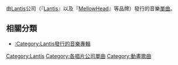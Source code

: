 由[[Lantis|Lantis]]公司（『[[Lantis|Lantis]]』以及『[[On_The_Run|MellowHead]]』等品牌）發行的音樂[[單曲|單曲]]。

== 相關分類 ==
*[[:Category:Lantis發行的音樂專輯|:Category:Lantis發行的音樂專輯]]

[[Category:Lantis|Category:Lantis]]
[[Category:各唱片公司單曲|Category:各唱片公司單曲]]
[[Category:動畫歌曲|Category:動畫歌曲]]